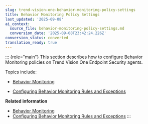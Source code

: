 ```yaml
---
slug: trend-vision-one-behavior-monitoring-policy-settings
title: Behavior Monitoring Policy Settings
last_updated: '2025-09-08'
ai_context:
  source_file: behavior-monitoring-policy-settings.md
  conversion_date: '2025-09-08T23:42:24.226Z'
conversion_status: converted
translation_ready: true
---
```


::: {role="main"}
This section describes how to configure Behavior Monitoring policies on Trend Vision One Endpoint Security agents.

Topics include:

- [Behavior Monitoring](behavior-monitoring.mdx)

- [Configuring Behavior Monitoring Rules and Exceptions](configuring-bm-rules-exceptions.mdx)

**Related information**

- [Behavior Monitoring](behavior-monitoring.mdx)
- [Configuring Behavior Monitoring Rules and Exceptions](configuring-bm-rules-exceptions.mdx)
:::
